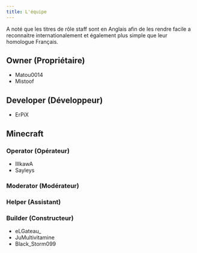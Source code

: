 ```yaml
---
title: L'équipe
---
```


A noté que les titres de rôle staff sont en Anglais afin de les rendre facile a reconnaitre internationalement et également plus simple que leur homologue Français.

## Owner (Propriétaire)
- Matou0014
- Mistoof

## Developer (Développeur)
- ErPiX

## Minecraft

### Operator (Opérateur)
- IIIkawA
- Sayleys

### Moderator (Modérateur)

### Helper (Assistant)

### Builder (Constructeur)
- eLGateau_
- JuMultivitamine
- Black_Storm099